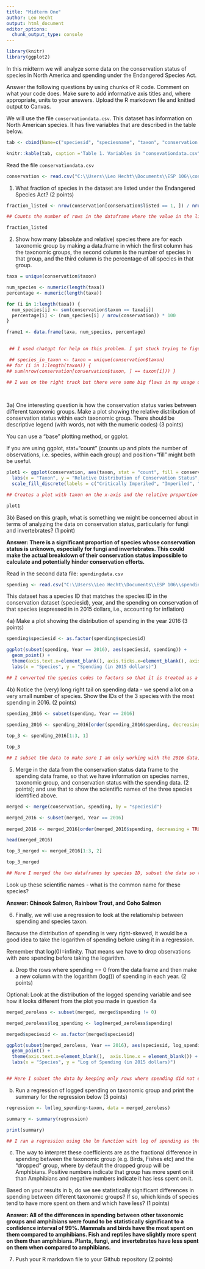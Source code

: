 ```yaml
---
title: "Midterm One"
author: Leo Hecht
output: html_document
editor_options: 
  chunk_output_type: console
---
```


```r
library(knitr)
library(ggplot2)
```

In this midterm we will analyze some data on the conservation status of species in North America and spending under the Endangered Species Act. 

Answer the following questions by using chunks of R code. Comment on what your code does. Make sure to add informative axis titles and, where appropriate, units to your answers. Upload the R markdown file and knitted output to Canvas. 

We will use the file `conservationdata.csv`. This dataset has information on North American species. It has five variables that are described in the table below.


```r
tab <- cbind(Name=c("speciesid", "speciesname", "taxon", "conservation status", "listed"), Description = c("unique ID", "scientific name", "Species group", "Conservation status in North America, according to   [NatureServe](https://www.natureserve.org/conservation-tools/conservation-rank-calculator): 1 = Critically Imperiled; 2 = Imperiled; 3 = Vulnerable; 4 = Apparently Secure; 5 = Secure; UNK = Unknown; Prob. Extinct = Probably Extinct; Extinct", "Is the species listed as threatened or endangered under the US Endangered Species Act: 0 = No; 1 = Yes"))

knitr::kable(tab, caption ='Table 1. Variables in "consevationdata.csv"' )
```


Read the file `conservationdata.csv`

```r
conservation <- read.csv("C:\\Users\\Leo Hecht\\Documents\\ESP 106\\conservationdata.csv")

```

1. What fraction of species in the dataset are listed under the Endangered Species Act? (2 points)

```r

fraction_listed <- nrow(conservation[conservation$listed == 1, ]) / nrow(conservation)

## Counts the number of rows in the dataframe where the value in the listed column is "1", divides that by the total columns to get the proportion.

fraction_listed


```

2. Show how many (absolute and relative) species there are for each taxonomic group by making a data.frame in which the first column has the taxonomic groups, the second column is the number of species in that group, and the third column is the percentage of all species in that group.

```r

taxa = unique(conservation$taxon)

num_species <- numeric(length(taxa))
percentage <- numeric(length(taxa))

for (i in 1:length(taxa)) {
  num_species[i] <- sum(conservation$taxon == taxa[i])
  percentage[i] <- (num_species[i] / nrow(conservation)) * 100
}

frame1 <- data.frame(taxa, num_species, percentage)

  
 ## I used chatgpt for help on this problem. I got stuck trying to figure out the syntax for the indexing i wanted to do in my loop and asked for feedback. It gave me a completely different way to do it not using a loop but i wanted to keep my initial idea intact so I asked for suggestions on how to fix it while keeping the loop. This was my original (flawed) code before I received the help (I started with just trying to get the absolute number while I was figuring it out): 

 ## species_in_taxon <- taxon = unique(conservation$taxon)
## for (i in 1:length(taxon)) {
## sum(nrow(conservation[conservation$taxon, ] == taxon[i])) }

## I was on the right track but there were some big flaws in my usage of nrows and the indexing that chatgpt caught. I was also assigning the entire loop to an object instead of the result of the functions inside.
  
  

```


3a) One interesting question is how the conservation status varies between different taxonomic groups. Make a plot showing the relative distribution of conservation status within each taxonomic group. There should be descriptive legend (with words, not with the numeric codes) (3 points)

You can use a "base" plotting method, or ggplot. 

If you are using ggplot, stat="count" (counts up and plots the number of observations, i.e. species, within each group) and position="fill" might both be useful.

```r



plot1 <- ggplot(conservation, aes(taxon, stat = "count", fill = conservation_status)) +    geom_bar(position = "fill") +
  labs(x = "Taxon", y = "Relative Distribution of Conservation Status", fill = "Conservation Status") +
  scale_fill_discrete(labels = c("Critically Imperiled", "Imperiled", "Vulnerable", "Apparently Secure", "Secure", "Extinct", "Probably Extinct", "Unknown", "NA"))

## Creates a plot with taxon on the x-axis and the relative proportion of each conservation status for that taxa on the y-axis. The legend includes the different conservation statuses, which were re-named manually to get rid of the numbered codes. 

plot1

```


3b) Based on this graph, what is something we might be concerned about in terms of analyzing the data on conservation status, particularly for fungi and invertebrates? (1 point)

**Answer: There is a significant proportion of species whose conservation status is unknown, especially for fungi and invertebrates. This could make the actual breakdown of their conservation status impossible to calculate and potentially hinder conservation efforts.** 

Read in the second data file: `spendingdata.csv`

```r

spending <- read.csv("C:\\Users\\Leo Hecht\\Documents\\ESP 106\\spendingdata.csv")


```

This dataset has a species ID that matches the species ID in the conservation dataset (speciesid), year, and the spending on conservation of that species (expressed in in 2015 dollars, i.e., accounting for inflation)


4a) Make a plot showing the distribution of spending in the year 2016 (3 points)

```r


spending$speciesid <- as.factor(spending$speciesid)

ggplot(subset(spending, Year == 2016), aes(speciesid, spending)) +
  geom_point() +
  theme(axis.text.x=element_blank(), axis.ticks.x=element_blank(), axis.line.x = element_blank()) +
  labs(x = "Species", y = "Spending (in 2015 dollars)")

## I converted the species codes to factors so that it is treated as a categorical variable rather than a continuous one. Then I subset the dataframe so that I am only working with 2016 data, and plotted the data as a scatter plot with species ID on the x axis and spending on the y-axis, removing some things at the x-axis to make the plot look cleaner.

```

4b) Notice the (very) long right tail on spending data - we spend a lot on a very small number of species. Show the IDs of the 3 species with the most spending in 2016. (2 points)

```r

spending_2016 <- subset(spending, Year == 2016)
  
spending_2016 <- spending_2016[order(spending_2016$spending, decreasing = TRUE), ]

top_3 <- spending_2016[1:3, 1]

top_3

## I subset the data to make sure I am only working with the 2016 data, then I ordered the data by descending spending, and indexed in to select the top 3 row's species codes.

```

5. Merge in the data from the conservation status data frame to the spending data frame, so that we have information on species names, taxonomic group, and conservation status with the spending data. (2 points); and use that to show the scientific names of the three species identified above.

```r

merged <- merge(conservation, spending, by = "speciesid")

merged_2016 <- subset(merged, Year == 2016)
  
merged_2016 <- merged_2016[order(merged_2016$spending, decreasing = TRUE), ]

head(merged_2016)

top_3_merged <- merged_2016[1:3, 2]

top_3_merged

## Here I merged the two dataframes by species ID, subset the data so that I only had 2016 data, ordered it by descending spending, and indexed to find the top 3 species names.

``` 


Look up these scientific names - what is the common name for these species?

**Answer: Chinook Salmon, Rainbow Trout, and Coho Salmon** 

6. Finally, we will use a regression to look at the relationship between spending and species taxon.

Because the distribution of spending is very right-skewed, it would be a good idea to take the logarithm of spending before using it in a regression. 

Remember that log(0)=infinity. That means we have to drop observations with zero spending before taking the logarithm.

a) Drop the rows where spending == 0 from the data frame and then make a new column with the logarithm (log()) of spending in each year. (2 points)

Optional: Look at the distribution of the logged spending variable and see how it looks different from the plot you made in question 4a 

```r

merged_zeroless <- subset(merged, merged$spending != 0)

merged_zeroless$log_spending <- log(merged_zeroless$spending)

merged$speciesid <- as.factor(merged$speciesid)

ggplot(subset(merged_zeroless, Year == 2016), aes(speciesid, log_spending)) +
  geom_point() +
  theme(axis.text.x=element_blank(),  axis.line.x = element_blank()) +
  labs(x = "Species", y = "Log of Spending (in 2015 dollars)")


## Here I subset the data by keeping only rows where spending did not equal zero, then created a new row that took the log of the spending row. 

```

b) Run a regression of logged spending on taxonomic group and print the summary for the regression below (3 points)

```r
regression <- lm(log_spending~taxon, data = merged_zeroless)

summary <- summary(regression)

print(summary) 

## I ran a regression using the lm function with log of spending as the y variable and taxon as the x, then created a summary.

```

c) The way to interpret these coefficients are as the fractional difference in spending between the taxonomic group (e.g. Birds, Fishes etc) and the "dropped" group, where by default the dropped group will be Amphibians. Positive numbers indicate that group has more spent on it than Amphibians and negative numbers indicate it has less spent on it. 

Based on your results in b, do we see statistically significant differences in spending between different taxonomic groups? If so, which kinds of species tend to have more spent on them and which have less? (1 points)

**Answer: All of the differences in spending between other taxonomic groups and amphibians were found to  be statistically significant to a confidence interval of 99%. Mammals and birds have the most spent on them compared to amphibians. Fish and reptiles have slightly more spent on them than amphibians. Plants, fungi, and invertebrates have less spent on them when compared to amphibians.** 

7. Push your R markdown file to your Github repository (2 points)
